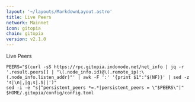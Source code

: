 ```yaml
---
layout: '~/layouts/MarkdownLayout.astro'
title: Live Peers
network: Mainnet
icon: gitopia
chain: gitopia
version: v2.1.0
---
```

Live Peers 

```
PEERS="$(curl -sS https://rpc.gitopia.indonode.net/net_info | jq -r '.result.peers[] | "\(.node_info.id)@\(.remote_ip):\(.node_info.listen_addr)"' | awk -F ':' '{print $1":"$(NF)}' | sed -z 's|\n|,|g;s|.$||')"
sed -i -e "s|^persistent_peers *=.*|persistent_peers = \"$PEERS\"|" $HOME/.gitopia/config/config.toml
```
